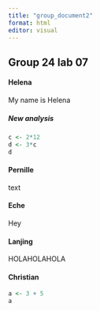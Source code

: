 ```yaml
---
title: "group_document2"
format: html
editor: visual
---
```


## Group 24 lab 07

#### Helena

My name is Helena

##### New analysis

```r
c <- 2*12
d <- 3*c
d
```

#### Pernille

text

#### Eche

Hey

#### Lanjing

HOLAHOLAHOLA

#### Christian

```r
a <- 3 + 5
a
```
